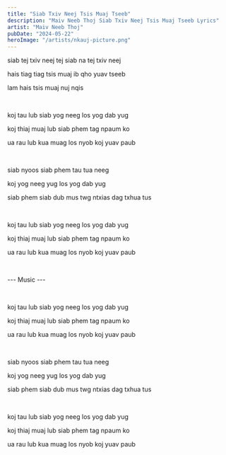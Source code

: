 ```yaml
---
title: "Siab Txiv Neej Tsis Muaj Tseeb"
description: "Maiv Neeb Thoj Siab Txiv Neej Tsis Muaj Tseeb Lyrics"
artist: "Maiv Neeb Thoj"
pubDate: "2024-05-22"
heroImage: "/artists/nkauj-picture.png"
---
```


siab tej txiv neej tej siab na tej txiv neej

hais tiag tiag tsis muaj ib qho yuav tseeb

lam hais tsis muaj nuj nqis

<br />

koj tau lub siab yog neeg los yog dab yug

koj thiaj muaj lub siab phem tag npaum ko

ua rau lub kua muag los nyob koj yuav paub

<br />

siab nyoos siab phem tau tua neeg

koj yog neeg yug los yog dab yug

siab phem siab dub mus twg ntxias dag txhua tus

<br />

koj tau lub siab yog neeg los yog dab yug

koj thiaj muaj lub siab phem tag npaum ko

ua rau lub kua muag los nyob koj yuav paub

<br />

--- Music ---

<br />

koj tau lub siab yog neeg los yog dab yug

koj thiaj muaj lub siab phem tag npaum ko

ua rau lub kua muag los nyob koj yuav paub

<br />

siab nyoos siab phem tau tua neeg

koj yog neeg yug los yog dab yug

siab phem siab dub mus twg ntxias dag txhua tus

<br />

koj tau lub siab yog neeg los yog dab yug

koj thiaj muaj lub siab phem tag npaum ko

ua rau lub kua muag los nyob koj yuav paub

